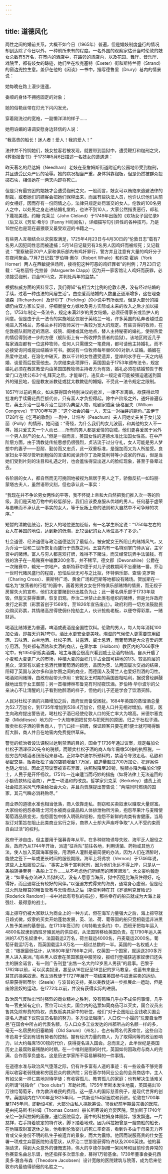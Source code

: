 ```yaml
---
---
---
```

title: 道德风化
---




两性之间的婚前关系，大概不如今日（1965年）普遍，但是娼妓制度盛行的情况却到达除了今日以外，一种前所未有的程度。一名外国的观察家估计当时伦敦的妓女总数有5万名，在市内的酒店中，在路旁的旅店内，以及花园、舞厅、音乐厅、戏院里，都有妓女的踪迹，她们坐在埃克塞特（Exeter）街和斯特兰德（Strand）的窗边兜拉生意。盖伊在他的《闲谈》一书中，描写德鲁里（Drury）巷内的情景说：

她每晚在路上漫步逍遥，

委顺的身体不拥抱固定的对象；

她的俗艳丝带在灯光下闪闪发光，

穿着刚洗过的宽袍，一副懒洋洋的样子……

她用谄媚的语调安慰身边轻信的人说：

“我高贵的船长！迷人者！爱人！我的爱人！”



法律并不怜悯她们，妓女拉客若被发现，就要带到监狱中，遭受鞭打和枷刑之灾，《葬街报告书》于1731年5月6日描述一名妓女的遭遇道：

昨天著名的尼达姆（Needham）老妓在圣詹姆斯街道附近的公园地带受到枷刑，并且遭受民众严厉的凌辱。她的病况相当严重，身体斜靠枷板，但是仍然被群众投掷石块，相信她在一两天内即将死亡。



但是只有最穷困的娼妓才会遭受枷刑之灾，一般而言，妓女可以贿赂来逃避法律的制裁，或者她们的嫖客会把她们保释出来，而且有些执法人员，也许认识他们从前的女相好，因而存有一份同情之心，法律只规定处罚滥交的女人。伦敦的100名男人之中，以处男之身走进结婚礼堂的，也许不到10人，大家公然指责恶行，却私下蔑视美德。约翰·克莱兰（John Cleland）于1749年出版的《欢场女子回忆录》（后又以《芳尼·希尔》[Fanny Hill]闻名），详细描写勾引异性的各种技巧，乃是18世纪也是现在最猥亵又最受欢迎的书籍之一。

有些男人互相结合以求获取满足，1725年4月23日与4月30日的“伦敦日志”载有7名男人因犯同性恋而被逮捕；5月14日记载另有3名男人因鸡奸而被绞死；又记载说：“警察破获20户人家和俱乐部内有鸡奸罪行，警方并且注意有大量的鸡奸分子在夜间聚会。”7月7日记载“罗伯特·惠尔（Robert Whale）和约克·霍纳（York Horner）两人在西敏提供场所，接待犯这种可恶的鸡奸罪者”的判例；7月23日记载：“马格丽特·克拉普（Marguerite Clapp）因为开一家客馆让人鸡奸而获罪，必须接受枷刑，罚金90马克，并判处两年的监禁。”

根据权威方面的资料显示，我们得知“有相当大比例的伦敦市民，没有经过结婚的手续，过着一种违法的同居生活”。由恋爱而结婚的人数虽正逐渐增多，这在理查德森（Richardson）及菲尔丁（Fielding）的小说中有所表现，但是大部分的婚姻仍由双方家长安排，仔细衡量女方嫁妆及男方实际或未来的收入之后才加以撮合。1753年制定一条法令，规定未满21岁的男女结婚，必须征得家长或监护人的同意。但是由于此一法令的实施地区仅限于英格兰一地，许多英国的私奔者越过边境进入苏格兰，苏格兰乡村的牧师采行一条较为宽大的规定。有些贪得的牧师，在伦敦舰队街附近的酒店、妓院、阁楼或其他地点，替人主持秘密的婚礼，使得热爱的情侣得到进一步的方便（舰队街上有一所收押负债者的监狱）。该地区附近几乎每家酒店都有一位这种牧师，任何人只需缴交一笔费用，都可请他主持婚礼，而不必接受询问或提出结婚许可书。据说有一位牧师每年替6000对新人证婚。婚姻在热爱中达成，在溶化中破灭，数以千计的女性遭受遗弃，登岸的水手在一天之内结婚、谈爱而后拔营他去。为求结束此项罪行，英国国会于1753年颁布法令，规定婚礼必须在教区教堂内由英国国教牧师主持者方为有效，婚礼必须在结婚预告于教堂门口连续公布3个礼拜天之后，才能举行。违反此一规定者可能被强迫遣送到国外的殖民地，但是教友派教徒或犹太教教徒的婚姻，不受此一法令规定之限制。

1857年以前的民众，如未获得国会特别决议的批准，一律不准离婚，欲获得此项批准的手续需花费巨额代价，只有富人才负担得起。除中产阶级之外，通奸普遍存在，英王乔治一世与乔治二世即为典型人物，戏剧家威廉·康格里夫（William Congreve）于1700年写道：“这个社会的每一人，天生一对抽芽的鹿角。”盖伊于1728年在《乞丐的歌剧》一剧中，让培岑（Peachum）夫人问她丈夫关于女儿波丽（Polly）的情形，她问道：“奇怪，为什么我们的女儿波丽，和其他的女人不一样，她只爱丈夫一个人而已……所有的男人都是爱情的窃贼，他们更喜爱属于另外一个男人财产的女人。”但是一般而言，英国女性的道德水准比法国女性高。在中产阶层方面，由于清教徒传统思想仍很强烈，贞洁流于过分守礼，女人可能是男人梦想中的妻子——忍耐、勤劳而又忠贞，此一双重标准，是强加而又为人所接受。良家妇女平常尽管听到粗俗的言语和阅读菲尔丁及斯莫利特等小说家的作品，但是当她们受到片刻的注目和礼遇之时，也会羞怯得显出迷人的脸红现象，甚至于昏晕过去。

各阶层的女人，都自然而无可挽回地被视为屈居于男人之下，骄傲反抗一如玛丽·蒙塔古夫人，虽然语带尖刻，但也承认此一事实：

“我现在并不争论男女两性的平等，我不怀疑上帝和大自然把我们推入次一等的阶级，我们是天地万物中的较低部分，我们应该委身服从优越的男人。任何基于虚荣与愚昧而不承认此一事实的女人，等于反叛上帝的法则和大自然中不可争辩的次序。”

短暂的清教徒统治，把女人的地位更加贬低，有一名学生断定说：“1750年左右的女人在英国的地位，达到新的低潮，比12世纪的女人地位高不了多少。”

社会道德、经济道德与政治道德达到了最低点。被安妮女王所阻止的赌博风气，又为乔治一世和二世所恢复而盛行于贵族之间。王宫内有一名特别掌门侍从官，主宰宫中的赌博。富人与穷人都喜欢打牌，难得不下赌注，而又经常玩弄手法骗钱。有钱的浪子在一局赌赛中输赢200金币，并不稀罕。德文郡（Devonshire）公爵在一次赌赛中，输光一宗地产。查斯特菲尔德于对儿子说教期间不忘豪赌一番。乔治一世时代赌风盛行的程度，恐怕后世无可与之比拟，怀特俱乐部、查瑞·克罗斯（Charing Cross）、莱斯特广场、黄金广场和巴斯等地都设有赌场。贺加斯在一幅名为“放荡者的行程”的画中，画着男男女女在怀特俱乐部赌博的情景，而无视于房屋失火的宣布，他们决定要赌到分出胜负为止；此一著名俱乐部于1733年烧毁，但旋又获得重建，恢复旧观。乔治二世禁止此类有组织的赌博，但是允许政府发行之彩票（彩票首创于1569年，至1826年宣告废止）。政府利用一切方法鼓励民众购买彩票，其情绪高昂得使佣仆抢劫主人，伙计抢劫老板，以便夺得彩票，一赌财运。

喝酒比赌博更为普遍，啤酒或麦酒是全国性饮料。伦敦的男人，每人每年消耗100加仑酒，即每天消耗1夸尔。酒比水更安全更美味。潮湿的气候使人更需要饮用甜酒、五味酒、白兰地酒、杜松子酒、甘露酒、威士忌酒，而葡萄酒是大众喜爱的医疗用酒。到处都有酒馆和卖酒的商店，在霍尔本（Holborn）教区内的7066家住宅中，有1350家贩卖酒类。地主与国会很高兴看到威士忌酒的畅销。自从开启了小麦和大麦更广大的市场，种植大麦的面积几乎占全国可耕地的1/3。较高阶层的民众，渐渐有以威士忌酒代替葡萄酒的趋势，盖因为英、法两国屡次交战的结果，阻碍了英国与波尔多和波尔图之间的商业，而德国人及荷兰人也爱好烈酒的习性。喝酒如同赌博，由政府起带头作用：安妮女王时期的英国首相哈利，据说曾经醉醺醺地出现于女王御前；另一首相博林布鲁克有时彻夜饮酒。罗伯特·华尔波尔的父亲决心不让清醒的儿子看到他醉酒的样子，但他的儿子还是学会了饮酒买醉。

人民对杜松子酒的兴趣增加之后，政府反而备受困扰。1684年英国的蒸馏酒总量为52.7万加仑，到1735年增加到539.4万加仑，但是人口并无相对增加。相反，医生向政府提出警告说，喝杜松子酒已经使伦敦人口的死亡率大为增高。米德尔塞克斯（Middlesex）地方的一个大陪审团把贫穷与犯死刑的原因，归之于杜松子酒。贩卖杜松子酒的零售商人，于门口挂一招牌，保证顾客只要花费1便士就可喝得酩酊大醉，商人并且在地窖内免费提供草床。

警觉的统治者设法课税以达到禁酒的目的，国会于1736年通过议案，规定每加仑杜松子酒课征20先令的税额，而贩卖杜松子酒的商人每年需缴50镑的执照税。一般穷苦的嗜酒者纷纷起来暴动。正如华尔波尔所预料的，禁酒令导致走私、私酿和秘密交易，贩卖杜松子酒的店铺增至1.7万家，酿造量超过700万加仑，犯罪案件也随之增加。因此这项议案被宣布弃置，执照税降至20镑，税额亦降为每加仑1便士，人民于是开怀畅饮。1751年一连串适当而巧妙的措施（如将法律上无法追回的小额债款转给酒商），产生一项温和的改良。哲学家贝克莱（Berkeley）谴责上流社会把恶劣风气传染给社会大众，并且向贵族提出警告说：“两端同时燃烧的国家，其元气瞬必消耗殆尽。”

商业界的道德水准也相当低落，商人依靠走私、剽窃和买卖奴隶以赚取大量财富。大家纷纷抱怨泰晤士河河水被商业废品和人体排泄物所污染，抱怨苹果汁与麦精使葡萄酒品质变劣，抱怨面包中掺入明矾和铅粉，抱怨不新鲜的肉类有害健康。当局拟订对策旨在阻止此类商业劣行之际，商界人士却大声疾呼争取“人人不受约束而自由过活”的权利。

政府干涉自由，但主要用于强募青年从军。在多种财物诱导失败、海军乏人服役之后，政府乃从1744年开始，派遣“征兵队”前往各地，利用诱骗、药物或其他方法，使人加入英国海军服役。用酒把人灌醉是最简便的办法，因为人们在酒醉时，能使之签下一年或更长时间的服役期限。海军上将弗农（Vernon）于1746年说，这些人上船服役之后，“事实上等于宣判死刑，因为他们永远不得上岸，只是从一条船转换至另一条船上工作……从不考虑他们所经历的困苦艰难”。大文豪约翰逊说：“如果有办法进入监狱的话，没有人愿意当海员，狱中囚犯比海员住得好，吃得好，而且通常还有较好的同伴。”以强迫方式得来的海员，通常身心虚弱，但是经过火刑及鞭笞的粗鲁管教与无情淘汰之后（斯莫利特在其《罗德利克冒险记》[Roderick Random]一书中对此有夸张的描述），那些幸存的船员就成为大海上最强壮、最得意的战士。

海上掠夺仍被大家默认为商业上的一种方式，但在海军力量强大之后，海上掠夺就日趋式微，奴隶的买卖开始蓬勃发展，英、法、荷、葡等国的船只竞相载运非洲黑人售予美洲的基督徒。在1713年签订的《乌特勒支条约》中，西班牙把每年运入4800名奴隶到西班牙殖民地的供应权，从法国转移给英国负责。在1790年运入美洲的7.4万名奴隶中，法国载运2万名，荷兰载运4000名，丹麦载运2000名，葡萄牙载运1万名，而英国载运3.8万名——超过总数的一半。英国的一名权威人士说：“根据最低估计，从1680年至1786年之间，仅英国一个国家，就运送200多万黑人进入美洲。”有些黑人奴隶在英国家庭中服劳役，报纸刊登捕获逃家奴隶归还失主的酬金诺言，有一则广告刊登“出售一名大约12岁黑人男孩”的启事。巴黎于1762年以前，可以买卖奴隶，甚至从16世纪至18世纪的罗马教皇，也蓄有来自土耳其的操桨奴隶。教友派教徒于1727年展开一项结束英国参与奴隶买卖的运动，结果获得斯蒂尔（Steele）与波普的支持。美以美教徒进一步推展此一运动，但是废除黑奴的运动，在1772年以前，并没有获得实际的进展。

政治风气反映出当时强烈的商业精神之胜利，没有贿赂几乎办不成任何事情，几乎每一官吏皆有定价，官位可以出卖，国会内的选票如同商品可以买卖，国会议员出售其免除邮费的特权，贵族贩卖其家中的职位，他们“对于企图阻止金钱收买国会提名人选或下议院议员名额的努力，多方设法阻挠”。人口仅一小撮的“荒废自治市邑”在国会中所占的代表名额，与人口众多工业发达的州郡所占的名额一样的多，毫无一名居民的旧塞勒姆（Old Sarum）（州名），也占有两名代表席位，这些自治市邑易于受到有钱有势者的控制。握有经济力量的商人，为了取得同等的政治影响力，以大约每席1500镑的代价，获得提名进入国会。总而言之，此半世纪是英国历史上最腐败最残酷的时期。在一个唯利是图的时代，英国如何因政府与商人的完满、合作而享负盛名，这是历史学家所不容易解释的一件事情。

在道德水准与政治风气堕落之际，仍有许多富有人道的事迹：有一些设备不够完善用以收容老弱残废和穷困民众的救济院；另在基尔特同业公会的会员商店中，主人有如父亲一样仁慈地对待学徒；有收容孤儿、教育孤儿的家庭；也有解决生活难关的所谓“钱箱会”（“box clubs”）互助社团。1755年里斯本发生地震，英国捐出10万镑给葡萄牙，作为救济难民的费用。这一感人的国际慈善例子，是现代世界的创举。英国境内在1700年至1825年间，一共新设154家医院和药房。伦敦在1700年至1745年间，即新设4家，大部分由私人捐款筹设。18世纪前半期最完善的医院，是由托马斯·科拉姆（Thomas Coram）船长所筹设的弃婴医院。贺加斯于1740年亲绘一张科拉姆的画像，送给医院留念，画中的科拉姆身体圆胖，银发飘逸，一片慈祥，右手持着钦定的特许状，脚下踏着地球。因为科拉姆曾是一艘商船的船长，在他赚取财富退休之后，他看到伦敦婴儿的死亡率奇高，看到许多由于母亲无力养育或父亲身份不明的私生子被遗弃的景象，而大为震惊。他因而说服高贵的仕女签署一项成立弃婴医院的请愿状，从乔治二世那里获得特许状及2000英镑。他的募捐请求，得到大众意外的慷慨支持，伟大的亨德尔捐赠一架风琴和目前珍贵异常的弥赛亚名曲总乐谱，他还指挥多次音乐会，募得1万镑基金。1739年董事会委托西奥多·雅各布森（Theodore Jacobsen）设计宽敞的医院建筑与院落，成为后来伦敦市内最值得骄傲的名胜之一。